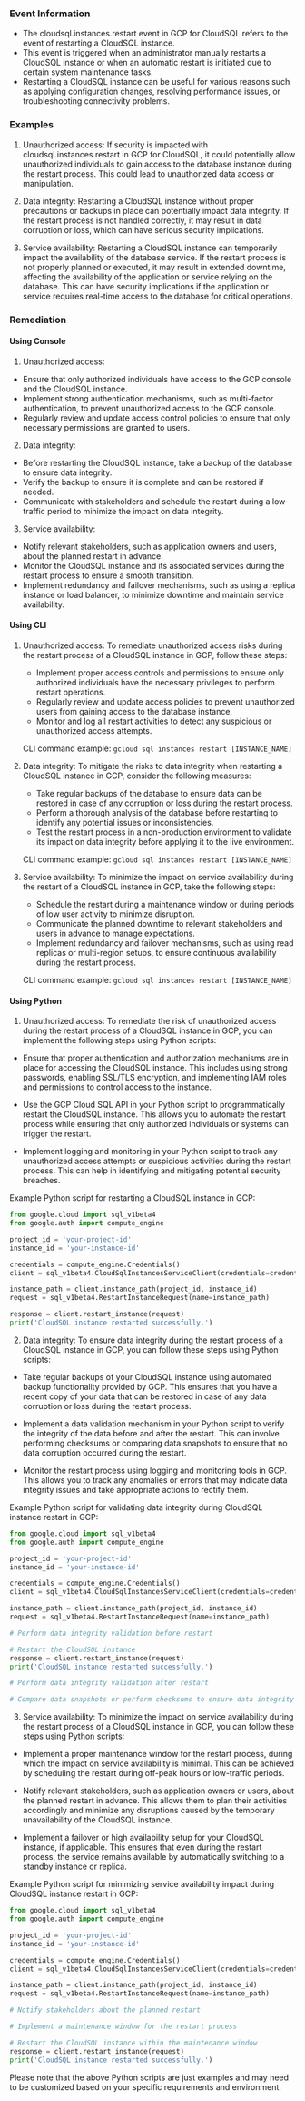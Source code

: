 
### Event Information

- The cloudsql.instances.restart event in GCP for CloudSQL refers to the event of restarting a CloudSQL instance.
- This event is triggered when an administrator manually restarts a CloudSQL instance or when an automatic restart is initiated due to certain system maintenance tasks.
- Restarting a CloudSQL instance can be useful for various reasons such as applying configuration changes, resolving performance issues, or troubleshooting connectivity problems.


### Examples

1. Unauthorized access: If security is impacted with cloudsql.instances.restart in GCP for CloudSQL, it could potentially allow unauthorized individuals to gain access to the database instance during the restart process. This could lead to unauthorized data access or manipulation.

2. Data integrity: Restarting a CloudSQL instance without proper precautions or backups in place can potentially impact data integrity. If the restart process is not handled correctly, it may result in data corruption or loss, which can have serious security implications.

3. Service availability: Restarting a CloudSQL instance can temporarily impact the availability of the database service. If the restart process is not properly planned or executed, it may result in extended downtime, affecting the availability of the application or service relying on the database. This can have security implications if the application or service requires real-time access to the database for critical operations.

### Remediation

#### Using Console

1. Unauthorized access:
- Ensure that only authorized individuals have access to the GCP console and the CloudSQL instance.
- Implement strong authentication mechanisms, such as multi-factor authentication, to prevent unauthorized access to the GCP console.
- Regularly review and update access control policies to ensure that only necessary permissions are granted to users.

2. Data integrity:
- Before restarting the CloudSQL instance, take a backup of the database to ensure data integrity.
- Verify the backup to ensure it is complete and can be restored if needed.
- Communicate with stakeholders and schedule the restart during a low-traffic period to minimize the impact on data integrity.

3. Service availability:
- Notify relevant stakeholders, such as application owners and users, about the planned restart in advance.
- Monitor the CloudSQL instance and its associated services during the restart process to ensure a smooth transition.
- Implement redundancy and failover mechanisms, such as using a replica instance or load balancer, to minimize downtime and maintain service availability.

#### Using CLI

1. Unauthorized access: To remediate unauthorized access risks during the restart process of a CloudSQL instance in GCP, follow these steps:
   - Implement proper access controls and permissions to ensure only authorized individuals have the necessary privileges to perform restart operations.
   - Regularly review and update access policies to prevent unauthorized users from gaining access to the database instance.
   - Monitor and log all restart activities to detect any suspicious or unauthorized access attempts.

   CLI command example: `gcloud sql instances restart [INSTANCE_NAME]`

2. Data integrity: To mitigate the risks to data integrity when restarting a CloudSQL instance in GCP, consider the following measures:
   - Take regular backups of the database to ensure data can be restored in case of any corruption or loss during the restart process.
   - Perform a thorough analysis of the database before restarting to identify any potential issues or inconsistencies.
   - Test the restart process in a non-production environment to validate its impact on data integrity before applying it to the live environment.

   CLI command example: `gcloud sql instances restart [INSTANCE_NAME]`

3. Service availability: To minimize the impact on service availability during the restart of a CloudSQL instance in GCP, take the following steps:
   - Schedule the restart during a maintenance window or during periods of low user activity to minimize disruption.
   - Communicate the planned downtime to relevant stakeholders and users in advance to manage expectations.
   - Implement redundancy and failover mechanisms, such as using read replicas or multi-region setups, to ensure continuous availability during the restart process.

   CLI command example: `gcloud sql instances restart [INSTANCE_NAME]`

#### Using Python

1. Unauthorized access: To remediate the risk of unauthorized access during the restart process of a CloudSQL instance in GCP, you can implement the following steps using Python scripts:

- Ensure that proper authentication and authorization mechanisms are in place for accessing the CloudSQL instance. This includes using strong passwords, enabling SSL/TLS encryption, and implementing IAM roles and permissions to control access to the instance.

- Use the GCP Cloud SQL API in your Python script to programmatically restart the CloudSQL instance. This allows you to automate the restart process while ensuring that only authorized individuals or systems can trigger the restart.

- Implement logging and monitoring in your Python script to track any unauthorized access attempts or suspicious activities during the restart process. This can help in identifying and mitigating potential security breaches.

Example Python script for restarting a CloudSQL instance in GCP:

```python
from google.cloud import sql_v1beta4
from google.auth import compute_engine

project_id = 'your-project-id'
instance_id = 'your-instance-id'

credentials = compute_engine.Credentials()
client = sql_v1beta4.CloudSqlInstancesServiceClient(credentials=credentials)

instance_path = client.instance_path(project_id, instance_id)
request = sql_v1beta4.RestartInstanceRequest(name=instance_path)

response = client.restart_instance(request)
print('CloudSQL instance restarted successfully.')
```

2. Data integrity: To ensure data integrity during the restart process of a CloudSQL instance in GCP, you can follow these steps using Python scripts:

- Take regular backups of your CloudSQL instance using automated backup functionality provided by GCP. This ensures that you have a recent copy of your data that can be restored in case of any data corruption or loss during the restart process.

- Implement a data validation mechanism in your Python script to verify the integrity of the data before and after the restart. This can involve performing checksums or comparing data snapshots to ensure that no data corruption occurred during the restart.

- Monitor the restart process using logging and monitoring tools in GCP. This allows you to track any anomalies or errors that may indicate data integrity issues and take appropriate actions to rectify them.

Example Python script for validating data integrity during CloudSQL instance restart in GCP:

```python
from google.cloud import sql_v1beta4
from google.auth import compute_engine

project_id = 'your-project-id'
instance_id = 'your-instance-id'

credentials = compute_engine.Credentials()
client = sql_v1beta4.CloudSqlInstancesServiceClient(credentials=credentials)

instance_path = client.instance_path(project_id, instance_id)
request = sql_v1beta4.RestartInstanceRequest(name=instance_path)

# Perform data integrity validation before restart

# Restart the CloudSQL instance
response = client.restart_instance(request)
print('CloudSQL instance restarted successfully.')

# Perform data integrity validation after restart

# Compare data snapshots or perform checksums to ensure data integrity
```

3. Service availability: To minimize the impact on service availability during the restart process of a CloudSQL instance in GCP, you can follow these steps using Python scripts:

- Implement a proper maintenance window for the restart process, during which the impact on service availability is minimal. This can be achieved by scheduling the restart during off-peak hours or low-traffic periods.

- Notify relevant stakeholders, such as application owners or users, about the planned restart in advance. This allows them to plan their activities accordingly and minimize any disruptions caused by the temporary unavailability of the CloudSQL instance.

- Implement a failover or high availability setup for your CloudSQL instance, if applicable. This ensures that even during the restart process, the service remains available by automatically switching to a standby instance or replica.

Example Python script for minimizing service availability impact during CloudSQL instance restart in GCP:

```python
from google.cloud import sql_v1beta4
from google.auth import compute_engine

project_id = 'your-project-id'
instance_id = 'your-instance-id'

credentials = compute_engine.Credentials()
client = sql_v1beta4.CloudSqlInstancesServiceClient(credentials=credentials)

instance_path = client.instance_path(project_id, instance_id)
request = sql_v1beta4.RestartInstanceRequest(name=instance_path)

# Notify stakeholders about the planned restart

# Implement a maintenance window for the restart process

# Restart the CloudSQL instance within the maintenance window
response = client.restart_instance(request)
print('CloudSQL instance restarted successfully.')
```

Please note that the above Python scripts are just examples and may need to be customized based on your specific requirements and environment.

